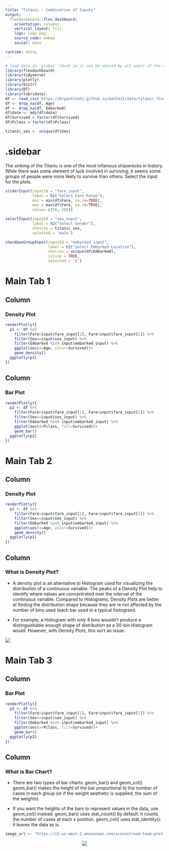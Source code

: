 ```yaml
---
title: "Titanic - Combination of Inputs"
output: 
  flexdashboard::flex_dashboard:
    orientation: columns
    vertical_layout: fill
    logo: logo.png
    source_code: embed
    social: menu

runtime: shiny
---
```


```r
# load data in 'global' chunk so it can be shared by all users of the dashboard
library(flexdashboard)
library(tidyverse)
library(plotly)
library(knitr)
library(DT)
library(lubridate)
df <- read_csv('https://bryantstats.github.io/math421/data/titanic_final.csv')
df <- drop_na(df, Age)
df <- drop_na(df, Embarked)
df$date <- mdy(df$date)
df$Survived = factor(df$Survived)
df$Pclass = factor(df$Pclass)

titanic_sex <- unique(df$Sex)
```

{.sidebar}
=======================================================================

The sinking of the Titanic is one of the most infamous shipwrecks in history. While there was some element of luck involved in surviving, it seems some groups of people were more likely to survive than others.  Select the input for the plots. 


```r
sliderInput(inputId = "fare_input",
            label = h2("Select Fare Range"),
            min = min(df$Fare, na.rm=TRUE),
            max = max(df$Fare, na.rm=TRUE),
            value= c(50, 200))

selectInput(inputId = "sex_input", 
            label = h2("Select Gender"),
            choices = titanic_sex, 
            selected = 'male')

checkboxGroupInput(inputId = "embarked_input", 
                   label = h2("Select Embarked Location"),
                   choices = unique(df$Embarked), 
                   inline = TRUE,
                   selected = 'S')
```

Main Tab 1
=======================================================================

Column {data-width=500}
-----------------------------------------------------------------------

### Density Plot

```r
renderPlotly({
  p1 <- df %>% 
    filter(Fare>input$fare_input[1], Fare<input$fare_input[2]) %>% 
    filter(Sex==input$sex_input) %>% 
    filter(Embarked %in% input$embarked_input) %>% 
    ggplot(aes(x=Age, color=Survived))+
    geom_density()
  ggplotly(p1)
})
```

Column {data-width=500}
-----------------------------------------------------------------------

### Bar Plot

```r
renderPlotly({
  p2 <- df %>% 
    filter(Fare>input$fare_input[1], Fare<input$fare_input[2]) %>% 
    filter(Sex==input$sex_input) %>% 
    filter(Embarked %in% input$embarked_input) %>%  
    ggplot(aes(x=Pclass, fill=Survived))+
    geom_bar()
  ggplotly(p2)
})
```


Main Tab 2
=======================================================================

Column {data-width=500}
-----------------------------------------------------------------------

### Density Plot

```r
renderPlotly({
  p1 <- df %>% 
    filter(Fare>input$fare_input[1], Fare<input$fare_input[2]) %>% 
    filter(Sex==input$sex_input) %>% 
    filter(Embarked %in% input$embarked_input) %>% 
    ggplot(aes(x=Age, color=Survived))+
    geom_density()
  ggplotly(p1)
})
```

Column {data-width=500}
-----------------------------------------------------------------------

### What is Density Plot?

- A density plot is an alternative to Histogram used for visualizing the distribution of a continuous variable. The peaks of a Density Plot help to identify where values are concentrated over the interval of the continuous variable. Compared to Histograms, Density Plots are better at finding the distribution shape because they are re not affected by the number of bins used (each bar used in a typical histogram).

- For example, a Histogram with only 4 bins wouldn’t produce a distinguishable enough shape of distribution as a 30-bin Histogram would. However, with Density Plots, this isn’t an issue.

![](https://datavizcatalogue.com/methods/images/top_images/SVG/density_plot.svg)



Main Tab 3
=======================================================================

Column {data-width=500}
-----------------------------------------------------------------------

### Bar Plot

```r
renderPlotly({
  p2 <- df %>% 
    filter(Fare>input$fare_input[1], Fare<input$fare_input[2]) %>% 
    filter(Sex==input$sex_input) %>% 
    filter(Embarked %in% input$embarked_input) %>%  
    ggplot(aes(x=Pclass, fill=Survived))+
    geom_bar()
  ggplotly(p2)
})
```

Column {data-width=500}
-----------------------------------------------------------------------

### What is Bar Chart?

- There are two types of bar charts: geom_bar() and geom_col(). geom_bar() makes the height of the bar proportional to the number of cases in each group (or if the weight aesthetic is supplied, the sum of the weights). 

- If you want the heights of the bars to represent values in the data, use geom_col() instead. geom_bar() uses stat_count() by default: it counts the number of cases at each x position. geom_col() uses stat_identity(): it leaves the data as is.

```r
image_url <- "https://s3-us-west-2.amazonaws.com/scorestream-team-profile-pictures/274145/20181010232546_702_mascot300.png"
```
<center><img src="`r image_url`"></center>

